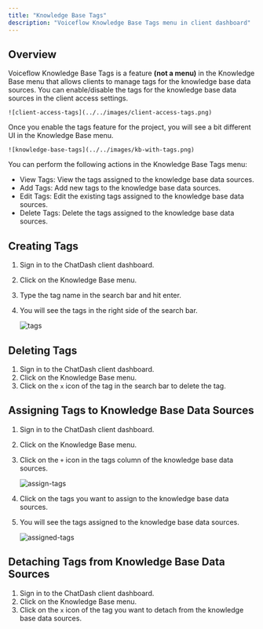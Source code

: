 ```yaml
---
title: "Knowledge Base Tags"
description: "Voiceflow Knowledge Base Tags menu in client dashboard"
--- 
```


## Overview

Voiceflow Knowledge Base Tags is a feature **(not a menu)** in the Knowledge Base menu that allows clients to manage tags for the knowledge base data sources.
You can enable/disable the tags for the knowledge base data sources in the client access settings.

    ![client-access-tags](../../images/client-access-tags.png)


Once you enable the tags feature for the project, you will see a bit different UI in the Knowledge Base menu.

    ![knowledge-base-tags](../../images/kb-with-tags.png)

You can perform the following actions in the Knowledge Base Tags menu:

- View Tags: View the tags assigned to the knowledge base data sources.
- Add Tags: Add new tags to the knowledge base data sources.
- Edit Tags: Edit the existing tags assigned to the knowledge base data sources.
- Delete Tags: Delete the tags assigned to the knowledge base data sources.


## Creating Tags

1. Sign in to the ChatDash client dashboard.
2. Click on the Knowledge Base menu.
3. Type the tag name in the search bar and hit enter.
4. You will see the tags in the right side of the search bar.

    ![tags](../../images/tag-search-bar.png)


## Deleting Tags

1. Sign in to the ChatDash client dashboard.
2. Click on the Knowledge Base menu.
3. Click on the `x` icon of the tag in the search bar to delete the tag.


## Assigning Tags to Knowledge Base Data Sources

1. Sign in to the ChatDash client dashboard.
2. Click on the Knowledge Base menu.
3. Click on the `+` icon in the tags column of the knowledge base data sources.

    ![assign-tags](../../images/assign-tags.png)

4. Click on the tags you want to assign to the knowledge base data sources.
5. You will see the tags assigned to the knowledge base data sources.

    ![assigned-tags](../../images/assigned-tags.png)


## Detaching Tags from Knowledge Base Data Sources

1. Sign in to the ChatDash client dashboard.
2. Click on the Knowledge Base menu.
3. Click on the `x` icon of the tag you want to detach from the knowledge base data sources.

